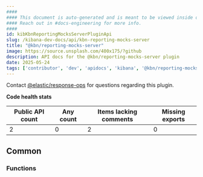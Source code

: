 ```yaml
---
####
#### This document is auto-generated and is meant to be viewed inside our experimental, new docs system.
#### Reach out in #docs-engineering for more info.
####
id: kibKbnReportingMocksServerPluginApi
slug: /kibana-dev-docs/api/kbn-reporting-mocks-server
title: "@kbn/reporting-mocks-server"
image: https://source.unsplash.com/400x175/?github
description: API docs for the @kbn/reporting-mocks-server plugin
date: 2025-05-24
tags: ['contributor', 'dev', 'apidocs', 'kibana', '@kbn/reporting-mocks-server']
---
```




Contact [@elastic/response-ops](https://github.com/orgs/elastic/teams/response-ops) for questions regarding this plugin.

**Code health stats**

| Public API count  | Any count | Items lacking comments | Missing exports |
|-------------------|-----------|------------------------|-----------------|
| 2 | 0 | 2 | 0 |

## Common

### Functions
<DocDefinitionList data={kbnReportingMocksServerObj.common.functions}/>

